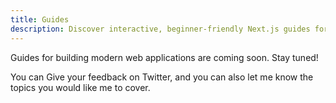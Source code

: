 ```yaml
---
title: Guides
description: Discover interactive, beginner-friendly Next.js guides for building modern web applications with clear language and helpful notes.
---
```


Guides for building modern web applications are coming soon. Stay tuned!

You can Give your feedback on Twitter, and you can also let me know the topics you would like me to cover.
